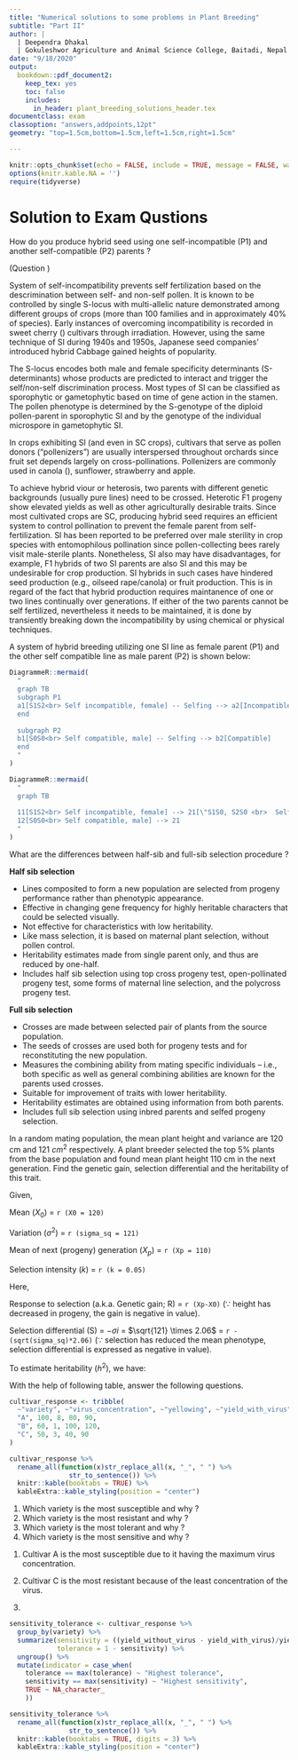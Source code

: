 ```yaml
---
title: "Numerical solutions to some problems in Plant Breeding"
subtitle: "Part II"
author: |
  | Deependra Dhakal
  | Gokuleshwor Agriculture and Animal Science College, Baitadi, Nepal
date: "9/18/2020"
output: 
  bookdown::pdf_document2:
    keep_tex: yes
    toc: false
    includes:
      in_header: plant_breeding_solutions_header.tex
documentclass: exam
classoption: "answers,addpoints,12pt"
geometry: "top=1.5cm,bottom=1.5cm,left=1.5cm,right=1.5cm"

---
```


```r
knitr::opts_chunk$set(echo = FALSE, include = TRUE, message = FALSE, warning = FALSE)
options(knitr.kable.NA = '')
require(tidyverse)
```

# Solution to Exam Qustions


\bquestions

\question[4] \label{quest:first}

How do you produce hybrid seed using one self-incompatible (P1) and another self-compatible (P2) parents ?

\bsolution (Question \ref{quest:first}) 

System of self-incompatibility prevents self fertilization based on the descrimination between self- and non-self pollen. It is known to be controlled by single S-locus with multi-allelic nature demonstrated among different groups of crops (more than 100 families and in approximately 40\% of species). Early instances of overcoming incompatibility is recorded in sweet cherry (\textit{Prunus avium L.}) cultivars through irradiation. However, using the same technique of SI during 1940s and 1950s, Japanese seed companies' introduced hybrid Cabbage gained heights of popularity.

The S-locus encodes both male and female specificity determinants (S-determinants) whose products are predicted to interact and trigger the self/non-self discrimination process. Most types of SI can be classified as sporophytic or gametophytic based on time of gene action in the stamen. The pollen phenotype is determined by the S-genotype of the diploid pollen-parent in sporophytic SI and by the genotype of the individual microspore in gametophytic SI.

In crops exhibiting SI (and even in SC crops), cultivars that serve as pollen donors ("pollenizers") are usually interspersed throughout orchards since fruit set depends largely on cross-pollinations. Pollenizers are commonly used in canola (\textit{Brassica L.}), sunflower, strawberry and apple.

To achieve hybrid viour or heterosis, two parents with different genetic backgrounds (usually pure lines) need to be crossed. Heterotic F1 progeny show elevated yields as well as other agriculturally desirable traits. Since most cultivated crops are SC, producing hybrid seed requires an efficient system to control pollination to prevent the female parent from self-fertilization. SI has been reported to be preferred over male sterility in crop species with entomophilous pollination since pollen-collecting bees rarely visit male-sterile plants. Nonetheless, SI also may have disadvantages, for example, F1 hybrids of two SI parents are also SI and this may be undesirable for crop production. SI hybrids in such cases have hindered seed production (e.g., oilseed rape/canola) or fruit production. This is in regard of the fact that hybrid production requires maintanence of one or two lines continually over generations. If either of the two parents cannot be self fertilized, nevertheless it needs to be maintained, it is done by transiently breaking down the incompatibility by using chemical or physical techniques.

A system of hybrid breeding utilizing one SI line as female parent (P1) and the other self compatible line as male parent (P2) is shown below:

```r

DiagrammeR::mermaid(
  "
  graph TB
  subgraph P1
  a1[S1S2<br> Self incompatible, female] -- Selfing --> a2[Incompatible]
  end
  
  subgraph P2
  b1[S0S0<br> Self compatible, male] -- Selfing --> b2[Compatible]
  end
  "
)

```


```r

DiagrammeR::mermaid(
  "
  graph TB
  
  11[S1S2<br> Self incompatible, female] --> 21[\"S1S0, S2S0 <br>  Self (In)compatible\"]
  12[S0S0<br> Self compatible, male] --> 21
  "
)
```

\esolution

\question[4] \label{quest:second}

What are the differences between half-sib and full-sib selection procedure ?

\bsolution

**Half sib selection**

- Lines composited to form a new population are selected from progeny performance rather than phenotypic appearance.
- Effective in changing gene frequency for highly heritable characters that could be selected visually.
- Not effective for characteristics with low heritability.
- Like mass selection, it is based on maternal plant selection, without pollen control.
- Heritability estimates made from single parent only, and thus are reduced by one-half.
- Includes half sib selection using top cross progeny test, open-pollinated progeny test, some forms of maternal line selection, and the polycross progeny test.

**Full sib selection**

- Crosses are made between selected pair of plants from the source population.
- The seeds of crosses are used both for progeny tests and for reconstituting the new population. 
- Measures the combining ability from mating specific individuals -- i.e., both specific as well as general combining abilities are known for the parents used crosses.
- Suitable for improvement of traits with lower heritability.
- Heritability estimates are obtained using information from both parents.
- Includes full sib selection using inbred parents and selfed progeny selection.

\esolution

\question[4] \label{quest:third}

In a random mating population, the mean plant height and variance are 120 cm and 121 $cm^2$ respectively. A plant breeder selected the top 5% plants from the base population and found mean plant height 110 cm in the next generation. Find the genetic gain, selection differential and the heritability of this trait.

\bsolution

\underline{Numerical}

Given,

Mean ($X_0$) = `r (X0 = 120)`

Variation ($\sigma^2$) = `r (sigma_sq = 121)`

Mean of next (progeny) generation ($X_p$) = `r (Xp = 110)`

Selection intensity ($k$) = `r (k = 0.05)`

Here, 

Response to selection (a.k.a. Genetic gain; R) = `r (Xp-X0)` ($\because$ height has decreased in progeny, the gain is negative in value).

Selection differential (S) = $-\sigma i$ = $\sqrt{121} \times 2.06$ = `r -(sqrt(sigma_sq)*2.06)` ($\because$ selection has reduced the mean phenotype, selection differential is expressed as negative in value).

To estimate heritability ($h^2$), we have:

\begin{align}
R &= i \sigma h^{2} \notag \\
|110-120|  &= \sqrt{121} \times 2.06 h^{2} \notag \\
h^2 &= \frac{10}{2.06 \times 11} \notag \\
  &= 0.44 \notag
\end{align}

\esolution

\question[4] \label{quest:fourth}

With the help of following table, answer the following questions.

```r
cultivar_response <- tribble(
  ~"variety", ~"virus_concentration", ~"yellowing", ~"yield_with_virus", ~"yield_without_virus", 
  "A", 100, 8, 80, 90, 
  "B", 60, 1, 100, 120, 
  "C", 50, 3, 40, 90
)

cultivar_response %>% 
  rename_all(function(x)str_replace_all(x, "_", " ") %>% 
               str_to_sentence()) %>% 
  knitr::kable(booktabs = TRUE) %>% 
  kableExtra::kable_styling(position = "center")
```

1. Which variety is the most susceptible and why ?
2. Which variety is the most resistant and why ?
3. Which variety is the most tolerant and why ?
4. Which variety is the most sensitive and why ?

\bsolution

1. Cultivar A is the most susceptible due to it having the maximum virus concentration.
2. Cultivar C is the most resistant because of the least concentration of the virus.

3.

```r
sensitivity_tolerance <- cultivar_response %>% 
  group_by(variety) %>% 
  summarize(sensitivity = ((yield_without_virus - yield_with_virus)/yield_without_virus)/virus_concentration, 
            tolerance = 1 - sensitivity) %>% 
  ungroup() %>% 
  mutate(indicator = case_when(
    tolerance == max(tolerance) ~ "Highest tolerance",
    sensitivity == max(sensitivity) ~ "Highest sensitivity", 
    TRUE ~ NA_character_
    ))

sensitivity_tolerance %>% 
  rename_all(function(x)str_replace_all(x, "_", " ") %>% 
               str_to_sentence()) %>% 
  knitr::kable(booktabs = TRUE, digits = 3) %>% 
  kableExtra::kable_styling(position = "center")

```

\esolution

\equestions

